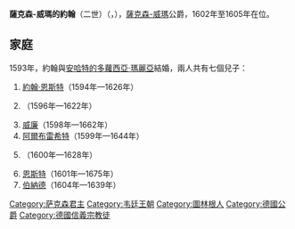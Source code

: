 {{Multiple issues|
{{Expand language|1=en|time=2021-01-30T04:35:44+00:00}}
{{Unreferenced|time=2021-01-30T04:35:44+00:00}}
}}
{{Infobox noble
| name        = 薩克森-威瑪的約翰二世
| image       = Johann of Saxe-Weimar-Jena.jpg
| succession  = 薩克森-威瑪公爵
| reign       = 1602年 — 1605年
| predecessor = [[腓特烈·威廉一世_(薩克森-威瑪)|腓特烈·威廉一世]]
| successor   = [[約翰·恩斯特一世|約翰·恩斯特一世]]
| birth_date  = {{birth date|1570|5|22|df=y}}
| birth_place = [[魏瑪|威瑪]]
| death_date  = {{Death date and age|1605|7|18|1570|5|22|df=y}}
| death_place = 威瑪
| noble family= [[韋廷王朝|韋廷王朝]]
| father      = [[約翰·威廉_(薩克森-威瑪)|約翰·威廉]]
| mother      = [[多蘿西亞·蘇珊_(普法爾茨-錫門)|多蘿西亞·蘇珊]]
| religion    = [[信義宗|信義宗]]
}}
'''薩克森-威瑪的約翰'''（二世）（{{lang-de|Johann von Sachsen-Weimar}}，{{bd|1570年|5月22日|1605年|7月18日}}），[[薩克森-威瑪|薩克森-威瑪]]公爵，1602年至1605年在位。

== 家庭 ==
1593年，約翰與[[安哈特的多蘿西亞·瑪麗亞|安哈特的多蘿西亞·瑪麗亞]]結婚，兩人共有七個兒子：
# [[約翰·恩斯特一世|約翰·恩斯特]]（1594年—1626年）
# {{le|薩克森-威瑪的腓特烈|Duke Frederick of Saxe-Weimar|腓特烈}}（1596年—1622年）
# [[威廉_(薩克森-威瑪公爵)|威廉]]（1598年—1662年）
# [[阿爾布雷希特_(薩克森-艾森納赫公爵)|阿爾布雷希特]]（1599年—1644年）
# {{le|約翰·腓特烈 (薩克森-威瑪)|John Frederick, Duke of Saxe-Weimar|約翰·腓特烈}}（1600年—1628年）
# [[恩斯特一世_(薩克森-哥達)|恩斯特]]（1601年—1675年）
# [[伯纳德·冯·萨克森-魏玛|伯納德]]（1604年—1639年）

{{s-start}}
{{s-hou|[[韋廷王朝|韋廷王朝]]|1570年|5月22日|1605年|7月18日}}
{{S-reg|de}}
{{s-bef|rows=2|before=[[腓特烈·威廉一世_(薩克森-威瑪)|腓特烈·威廉一世]]}}
{{s-ttl|rows=2|title=[[薩克森公爵|薩克森-威瑪公爵]]|years=1602年–1605年}}
{{s-aft|after=[[約翰·恩斯特一世|薩克森-威瑪公爵約翰·恩斯特一世]]<br>[[阿爾布雷希特_(薩克森-艾森納赫公爵)|薩克森-艾森納赫公爵阿爾布雷希特]]<br>[[恩斯特一世_(薩克森-哥達)|薩克森-哥達公爵恩斯特一世]]<br>}}
{{s-aft|after=[[約翰·菲利普_(薩克森-阿爾滕堡)|薩克森-阿爾滕堡公爵約翰·菲利普]]<br>{{link-en|海因里希 (薩克森-阿爾滕堡)|Duke Friedrich of Saxe-Altenburg|薩克森-阿爾滕堡公爵海因里希}}<br>{{link-en|約翰·威廉 (薩克森-阿爾滕堡)|Duke Johann Wilhelm of Saxe-Altenburg|薩克森-阿爾滕堡公爵約翰·威廉}}<br>[[腓特烈·威廉二世_(薩克森-阿爾滕堡)|薩克森-阿爾滕堡公爵腓特烈·威廉二世]]<br><small>於1603年共同擔任薩克森-阿爾滕堡公爵<small>}}
{{s-end}}

[[Category:萨克森君主|Category:萨克森君主]]
[[Category:韦廷王朝|Category:韦廷王朝]]
[[Category:圖林根人|Category:圖林根人]]
[[Category:德國公爵|Category:德國公爵]]
[[Category:德國信義宗教徒|Category:德國信義宗教徒]]